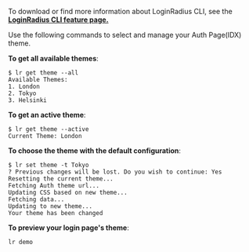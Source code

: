 To download or find more information about LoginRadius CLI, see the **<a href="https://www.loginradius.com/open-source/cli/" target="_blank">LoginRadius CLI feature page.</a>**

Use the following commands to select and manage your Auth Page(IDX) theme.

**To get all available themes**:

```shell
$ lr get theme --all
Available Themes:
1. London
2. Tokyo
3. Helsinki

```

**To get an active theme**:

```shell
$ lr get theme --active
Current Theme: London
```

**To choose the theme with the default configuration**:

```shell
$ lr set theme -t Tokyo
? Previous changes will be lost. Do you wish to continue: Yes
Resetting the current theme...
Fetching Auth theme url...
Updating CSS based on new theme...
Fetching data...
Updating to new theme...
Your theme has been changed
```

**To preview your login page's theme**:

```shell
lr demo
```
